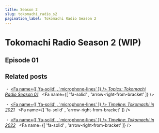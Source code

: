 ```yaml
---
title: Season 2
slug: tokomachi_radio_s2
pagination_label: Tokomachi Radio Season 2
---
```



# Tokomachi Radio Season 2 (WIP)

## Episode 01

## Related posts

・ [<Fa name={[ 'fa-solid' , 'microphone-lines' ]} /> _Topics: Tokomachi Radio Season 01_](/docs/radio/tokomachi_radio_s1) &nbsp; <Fa name={[ 'fa-solid' , 'arrow-right-from-bracket' ]} />

・ [<Fa name={[ 'fa-solid' , 'microphone-lines' ]} /> _Timeline: Tokomachi in 2021_](/docs/timeline/2021) &nbsp; <Fa name={[ 'fa-solid' , 'arrow-right-from-bracket' ]} />

・ [<Fa name={[ 'fa-solid' , 'microphone-lines' ]} /> _Timeline: Tokomachi in 2022_](/docs/timeline/2022) &nbsp; <Fa name={[ 'fa-solid' , 'arrow-right-from-bracket' ]} />
